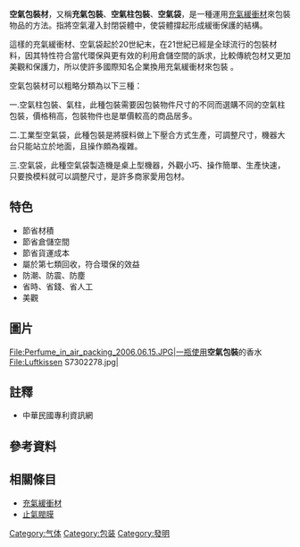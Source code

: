 '''空氣包裝材'''，又稱'''充氣包裝'''、'''空氣柱包裝'''、'''空氣袋'''，是一種運用[[充氣緩衝材|充氣緩衝材]]來包裝物品的方法。指將空氣灌入封閉袋體中，使袋體撐起形成緩衝保護的結構。

這樣的充氣緩衝材、空氣袋起於20世紀末，在21世紀已經是全球流行的包裝材料，因其特性符合當代環保與更有效的利用倉儲空間的訴求，比較傳統包材又更加美觀和保護力，所以使許多國際知名企業換用充氣緩衝材來包裝 。

空氣包裝材可以粗略分類為以下三種：

一.空氣柱包裝、氣柱，此種包裝需要因包裝物件尺寸的不同而選購不同的空氣柱包裝，價格稍高，包裝物件也是單價較高的商品居多。

二.工業型空氣袋，此種包裝是將膜料做上下壓合方式生產，可調整尺寸，機器大台只能站立於地面，且操作頗為複雜。

三.空氣袋，此種空氣袋製造機是桌上型機器，外觀小巧、操作簡單、生產快速，只要換模料就可以調整尺寸，是許多商家愛用包材。

==特色==
*節省材積
*節省倉儲空間
*節省貨運成本
*屬於第七類回收，符合環保的效益
*防潮、防震、防塵
*省時、省錢、省人工
*美觀

==圖片==
<gallery>
File:Perfume_in_air_packing_2006.06.15.JPG|一瓶使用'''空氣包裝'''的香水
File:Luftkissen S7302278.jpg|
</gallery>

==註釋==
<div class="references-small">
*中華民國專利資訊網
<references />
</div>
==參考資料==

==相關條目==
*[[充氣緩衝材|充氣緩衝材]]
*[[止氣閥膜|止氣閥膜]]


[[Category:气体|Category:气体]]
[[Category:包装|Category:包装]]
[[Category:發明|Category:發明]]